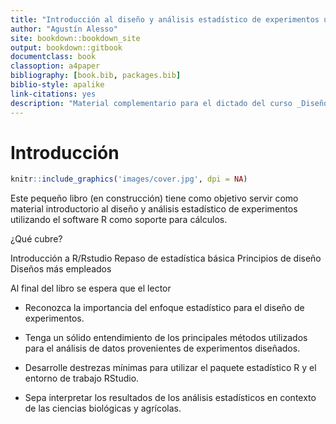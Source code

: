 ```yaml
--- 
title: "Introducción al diseño y análisis estadístico de experimentos usando R"
author: "Agustín Alesso"
site: bookdown::bookdown_site
output: bookdown::gitbook
documentclass: book
classoption: a4paper
bibliography: [book.bib, packages.bib]
biblio-style: apalike
link-citations: yes
description: "Material complementario para el dictado del curso _Diseño de Experimentos_ de la Maestría de Cultivos Intensivos de la FCA-UNL"
---
```



# Introducción {-}

```r
knitr::include_graphics('images/cover.jpg', dpi = NA)
```

Este pequeño libro (en construcción) tiene como objetivo servir como material introductorio al diseño y análisis estadístico de experimentos utilizando el software R como soporte para cálculos. 

¿Qué cubre?

Introducción a R/Rstudio
Repaso de estadística básica
Principios de diseño
Diseños más empleados

Al final del libro se espera que el lector 

- Reconozca la importancia del enfoque estadístico para el diseño de experimentos.

- Tenga un sólido entendimiento de los principales métodos utilizados para el análisis de datos provenientes de experimentos diseñados.

- Desarrolle destrezas mínimas para utilizar el paquete estadístico R y el entorno de trabajo RStudio.

- Sepa interpretar los resultados de los análisis estadísticos en contexto de las ciencias biológicas y agrícolas.
